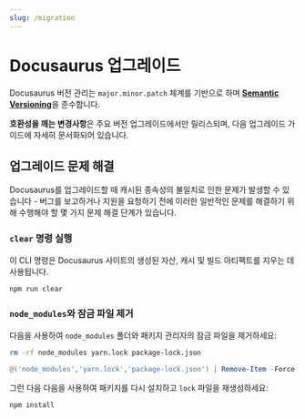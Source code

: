 ```yaml
---
slug: /migration
---
```


# Docusaurus 업그레이드

Docusaurus 버전 관리는 `major.minor.patch` 체계를 기반으로 하며 [**Semantic Versioning**](https://semver.org/)을 준수합니다.

**호환성을 깨는 변경사항**은 주요 버전 업그레이드에서만 릴리스되며, 다음 업그레이드 가이드에 자세히 문서화되어 있습니다.


<DocCardList />

## 업그레이드 문제 해결

Docusaurus를 업그레이드할 때 캐시된 종속성의 불일치로 인한 문제가 발생할 수 있습니다 - 버그를 보고하거나 지원을 요청하기 전에 이러한 일반적인 문제를 해결하기 위해 수행해야 할 몇 가지 문제 해결 단계가 있습니다.

### `clear` 명령 실행

이 CLI 명령은 Docusaurus 사이트의 생성된 자산, 캐시 및 빌드 아티팩트를 지우는 데 사용됩니다.

```bash npm2yarn
npm run clear
```

### `node_modules`와 잠금 파일 제거

다음을 사용하여 `node_modules` 폴더와 패키지 관리자의 잠금 파일을 제거하세요:

<Tabs>
<TabItem label="Bash" value="bash">

```bash
rm -rf node_modules yarn.lock package-lock.json
```

</TabItem>
<TabItem label="PowerShell" value="powershell">

```powershell
@('node_modules','yarn.lock','package-lock.json') | Remove-Item -Force -Recurse -ErrorAction SilentlyContinue
```

</TabItem>
</Tabs>

그런 다음 다음을 사용하여 패키지를 다시 설치하고 `lock` 파일을 재생성하세요:

```bash npm2yarn
npm install
```